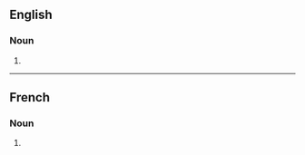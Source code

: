 {{also|Abstinents}}

==English==

===Noun===
{{head|en|noun plural form}}

# {{plural of|abstinent|lang=en}}

----

==French==

===Noun===
{{head|fr|noun plural form|g=m}}

# {{plural of|abstinent|lang=fr}}